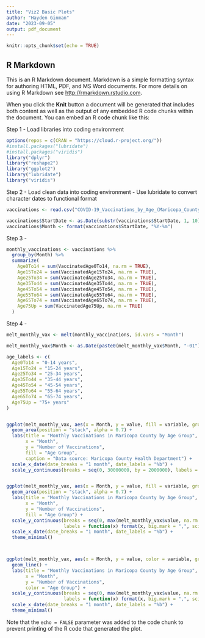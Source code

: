 ```yaml
---
title: "Viz2 Basic Plots"
author: "Hayden Ginman"
date: "2023-09-05"
output: pdf_document
---
```


```r
knitr::opts_chunk$set(echo = TRUE)
```

## R Markdown

This is an R Markdown document. Markdown is a simple formatting syntax for authoring HTML, PDF, and MS Word documents. For more details on using R Markdown see <http://rmarkdown.rstudio.com>.

When you click the **Knit** button a document will be generated that includes both content as well as the output of any embedded R code chunks within the document. You can embed an R code chunk like this:


Step 1 - Load libraries into coding environment
```r
options(repos = c(CRAN = "https://cloud.r-project.org/"))
#install.packages("lubridate")
#install.packages("viridis")
library("dplyr")
library("reshape2")
library("ggplot2")
library("lubridate")
library("viridis")

```

Step 2 - Load clean data into coding environment - Use lubridate to convert character dates to functional format

```r
vaccinations <- read.csv("COVID-19_Vaccinations_by_Age_(Maricopa_County).csv")

vaccinations$StartDate <- as.Date(substr(vaccinations$StartDate, 1, 10), format="%Y/%m/%d")
vaccinations$Month <- format(vaccinations$StartDate, "%Y-%m")


```

Step 3 - 

```r
monthly_vaccinations <- vaccinations %>%
  group_by(Month) %>%
  summarize(
    Age0To14 = sum(VaccinatedAge0To14, na.rm = TRUE),
    Age15To24 = sum(VaccinatedAge15To24, na.rm = TRUE),
    Age25To34 = sum(VaccinatedAge25To34, na.rm = TRUE),
    Age35To44 = sum(VaccinatedAge35To44, na.rm = TRUE),
    Age45To54 = sum(VaccinatedAge45To54, na.rm = TRUE),
    Age55To64 = sum(VaccinatedAge55To64, na.rm = TRUE),
    Age65To74 = sum(VaccinatedAge65To74, na.rm = TRUE),
    Age75Up = sum(VaccinatedAge75Up, na.rm = TRUE)
  )

```

Step 4 - 

```r
melt_monthly_vax <- melt(monthly_vaccinations, id.vars = "Month")

melt_monthly_vax$Month <- as.Date(paste0(melt_monthly_vax$Month, "-01"), format="%Y-%m-%d")

age_labels <- c(
  Age0To14 = "0-14 years",
  Age15To24 = "15-24 years",
  Age25To34 = "25-34 years",
  Age35To44 = "35-44 years",
  Age45To54 = "45-54 years",
  Age55To64 = "55-64 years",
  Age65To74 = "65-74 years",
  Age75Up = "75+ years"
)


ggplot(melt_monthly_vax, aes(x = Month, y = value, fill = variable, group = variable)) +
  geom_area(position = "stack", alpha = 0.7) +
  labs(title = "Monthly Vaccinations in Maricopa County by Age Group",
       x = "Month",
       y = "Number of Vaccinations",
       fill = "Age Group",
       caption = "Data source: Maricopa County Health Department") +
  scale_x_date(date_breaks = "1 month", date_labels = "%b") +
  scale_y_continuous(breaks = seq(0, 30000000, by = 2000000), labels = function(x) format(x, big.mark = ",", scientific = FALSE)) + scale_fill_viridis_d(breaks = names(age_labels), labels = age_labels) + theme_minimal()


ggplot(melt_monthly_vax, aes(x = Month, y = value, fill = variable, group = variable)) +
  geom_area(position = "stack", alpha = 0.7) +
  labs(title = "Monthly Vaccinations in Maricopa County by Age Group",
       x = "Month",
       y = "Number of Vaccinations",
       fill = "Age Group") +
  scale_y_continuous(breaks = seq(0, max(melt_monthly_vax$value, na.rm = TRUE), by = 250000),
                     labels = function(x) format(x, big.mark = ",", scientific = FALSE)) +
  scale_x_date(date_breaks = "1 month", date_labels = "%b") +
  theme_minimal()



ggplot(melt_monthly_vax, aes(x = Month, y = value, color = variable, group = variable)) +
  geom_line() +
  labs(title = "Monthly Vaccinations in Maricopa County by Age Group",
       x = "Month",
       y = "Number of Vaccinations",
       color = "Age Group") +
  scale_y_continuous(breaks = seq(0, max(melt_monthly_vax$value, na.rm = TRUE), by = 250000),
                     labels = function(x) format(x, big.mark = ",", scientific = FALSE)) +
  scale_x_date(date_breaks = "1 month", date_labels = "%b") +
  theme_minimal()


```
Note that the `echo = FALSE` parameter was added to the code chunk to prevent printing of the R code that generated the plot.
